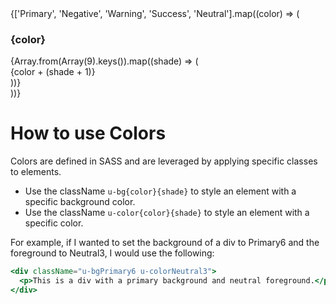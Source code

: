 <!--- colors.stories.mdx -->


<Meta title="Patterns/Colors" />

<div style={{
  display: 'grid',
  gridTemplateColumns: 'repeat(5, 1fr)',
  gridTemplateRows: 'repeat(1, 1fr)',
  gridColumnGap: '15px',
  gridRowGap: '0px',
}}>
  {['Primary', 'Negative', 'Warning', 'Success', 'Neutral'].map((color) => (
    <div key={color}>
      <h3>{color}</h3>
      <div style={{
        display: 'grid',
        gridTemplateColumns: 'repeat(1, 1fr)',
        gridTemplateRows: 'repeat(8, 1fr)',
        gridColumnGap: '0px',
        gridRowGap: '0px',
      }}>
        {Array.from(Array(9).keys()).map((shade) => (
          <div key={shade}>
            <span>{color + (shade + 1)}</span>
            <div style={{ padding: '20px' }} className={`u-bg${color}${shade}`}></div>
          </div>
        ))}
      </div>
    </div>
  ))}
</div>

# How to use Colors

  Colors are defined in SASS and are leveraged by applying specific classes to elements.

  - Use the className `u-bg{color}{shade}` to style an element with a specific background color.
  - Use the className `u-color{color}{shade}` to style an element with a specific color.

For example, if I wanted to set the background of a div to Primary6 and the foreground to Neutral3, I would use the following:

```jsx
<div className="u-bgPrimary6 u-colorNeutral3">
  <p>This is a div with a primary background and neutral foreground.</p>
</div>
```
